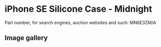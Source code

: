 
# iPhone SE Silicone Case - Midnight

Part number, for search engines, auction websites and such: MN6E3ZM/A

## Image gallery

<div style={{ width: "768px" }}>
  <GalleryComponent
    images={[
      {
        original: "/everysource/MN6E3.webp",
        thumbnail: "/everypreview/MN6E3.webp",
      },
      {
        original: "/everysource/MN6E3_AV1.webp",
        thumbnail: "/everypreview/MN6E3_AV1.webp",
      },
      {
        original: "/everysource/MN6E3_AV2.webp",
        thumbnail: "/everypreview/MN6E3_AV2.webp",
      },
      {
        original: "/everysource/MN6E3_AV3.webp",
        thumbnail: "/everypreview/MN6E3_AV3.webp",
      },
      {
        original: "/everysource/MN6E3_AV4.webp",
        thumbnail: "/everypreview/MN6E3_AV4.webp",
      }
    ]}
  />
</div>